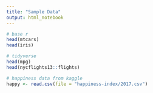 ```yaml
---
title: "Sample Data"
output: html_notebook
---
```



```r


# base r
head(mtcars)
head(iris)

# tidyverse
head(mpg)
head(nycflights13::flights)

# happiness data from kaggle
happy <- read.csv(file = "happiness-index/2017.csv")
```

